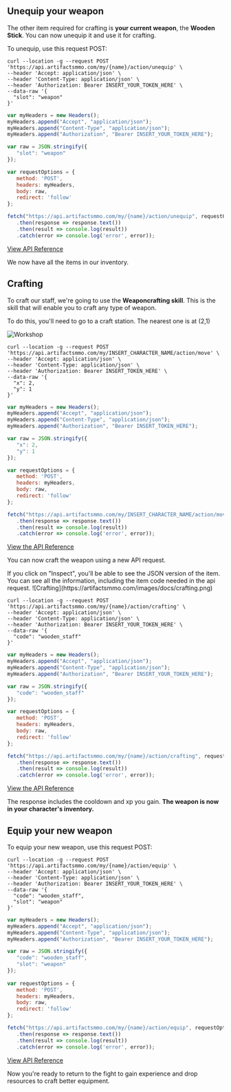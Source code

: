 
## Unequip your weapon 

The other item required for crafting is **your current weapon**, the **Wooden Stick**. You can now unequip it and use it for crafting.

To unequip, use this request POST:
 
```http filename="cURL" copy
curl --location -g --request POST 'https://api.artifactsmmo.com/my/{name}/action/unequip' \
--header 'Accept: application/json' \
--header 'Content-Type: application/json' \
--header 'Authorization: Bearer INSERT_YOUR_TOKEN_HERE' \
--data-raw '{
  "slot": "weapon"
}' 
```
```js filename="Javascript" copy
var myHeaders = new Headers();
myHeaders.append("Accept", "application/json");
myHeaders.append("Content-Type", "application/json");
myHeaders.append("Authorization", "Bearer INSERT_YOUR_TOKEN_HERE");

var raw = JSON.stringify({
   "slot": "weapon"
});

var requestOptions = {
   method: 'POST',
   headers: myHeaders,
   body: raw,
   redirect: 'follow'
};

fetch("https://api.artifactsmmo.com/my/{name}/action/unequip", requestOptions)
   .then(response => response.text())
   .then(result => console.log(result))
   .catch(error => console.log('error', error));
```

[View API Reference](https://api.artifactsmmo.com/docs/#/operations/action_unequip_item_my__name__action_unequip__post)

We now have all the items in our inventory.

## Crafting

To craft our staff, we're going to use the **Weaponcrafting skill**. This is the skill that will enable you to craft any type of weapon.

To do this, you'll need to go to a craft station. The nearest one is at (2,1)

![Workshop](https://artifactsmmo.com/images/docs/workshop_weaponcrafting.png)


```http filename="cURL" copy
curl --location -g --request POST 'https://api.artifactsmmo.com/my/INSERT_CHARACTER_NAME/action/move' \
--header 'Accept: application/json' \
--header 'Content-Type: application/json' \
--header 'Authorization: Bearer INSERT_TOKEN_HERE' \
--data-raw '{
  "x": 2,
  "y": 1
}'
```
```js filename="Javascript" copy
var myHeaders = new Headers();
myHeaders.append("Accept", "application/json");
myHeaders.append("Content-Type", "application/json");
myHeaders.append("Authorization", "Bearer INSERT_TOKEN_HERE");

var raw = JSON.stringify({
   "x": 2,
   "y": 1
});

var requestOptions = {
   method: 'POST',
   headers: myHeaders,
   body: raw,
   redirect: 'follow'
};

fetch("https://api.artifactsmmo.com/my/INSERT_CHARACTER_NAME/action/move", requestOptions)
   .then(response => response.text())
   .then(result => console.log(result))
   .catch(error => console.log('error', error));
```

[View the API Reference](https://api.artifactsmmo.com/docs/#/operations/action_move_my__name__action_move_post)


You can now craft the weapon using a new API request.

<Callout type="info" emoji="ℹ️">
If you click on "Inspect", you'll be able to see the JSON version of the item. You can see all the information, including the item code needed in the api request.
</Callout>
![Crafting](https://artifactsmmo.com/images/docs/crafting.png)


```http filename="cURL" copy
curl --location -g --request POST 'https://api.artifactsmmo.com/my/{name}/action/crafting' \
--header 'Accept: application/json' \
--header 'Content-Type: application/json' \
--header 'Authorization: Bearer INSERT_YOUR_TOKEN_HERE' \
--data-raw '{
  "code": "wooden_staff"
}'
```
```js filename="Javascript" copy
var myHeaders = new Headers();
myHeaders.append("Accept", "application/json");
myHeaders.append("Content-Type", "application/json");
myHeaders.append("Authorization", "Bearer INSERT_YOUR_TOKEN_HERE");

var raw = JSON.stringify({
   "code": "wooden_staff"
});

var requestOptions = {
   method: 'POST',
   headers: myHeaders,
   body: raw,
   redirect: 'follow'
};

fetch("https://api.artifactsmmo.com/my/{name}/action/crafting", requestOptions)
   .then(response => response.text())
   .then(result => console.log(result))
   .catch(error => console.log('error', error));
```

[View the API Reference](https://api.artifactsmmo.com/docs/#/operations/action_gathering_my__name__action_gathering_post)

The response includes the cooldown and xp you gain. **The weapon is now in your character's inventory.**

## Equip your new weapon


To equip your new weapon, use this request POST:

```http filename="cURL" copy
curl --location -g --request POST 'https://api.artifactsmmo.com/my/{name}/action/equip' \
--header 'Accept: application/json' \
--header 'Content-Type: application/json' \
--header 'Authorization: Bearer INSERT_YOUR_TOKEN_HERE' \
--data-raw '{
  "code": "wooden_staff",
  "slot": "weapon"
}'
```
```js filename="Javascript" copy
var myHeaders = new Headers();
myHeaders.append("Accept", "application/json");
myHeaders.append("Content-Type", "application/json");
myHeaders.append("Authorization", "Bearer INSERT_YOUR_TOKEN_HERE");

var raw = JSON.stringify({
   "code": "wooden_staff",
   "slot": "weapon"
});
 
var requestOptions = {
   method: 'POST',
   headers: myHeaders,
   body: raw,
   redirect: 'follow'
};

fetch("https://api.artifactsmmo.com/my/{name}/action/equip", requestOptions)
   .then(response => response.text())
   .then(result => console.log(result))
   .catch(error => console.log('error', error));
```

[View API Reference](https://api.artifactsmmo.com/docs/#/operations/action_equip_item_my__name__action_equip__post)

Now you're ready to return to the fight to gain experience and drop resources to craft better equipment.
